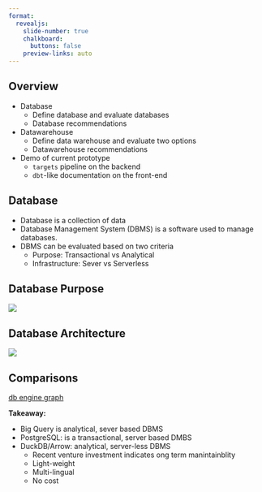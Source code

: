 ```yaml
---
format:
  revealjs: 
    slide-number: true
    chalkboard: 
      buttons: false
    preview-links: auto
---
```


## Overview {.smaller}

-   Database
    -   Define database and evaluate databases
    -   Database recommendations
-   Datawarehouse
    -   Define data warehouse and evaluate two options
    -   Datawarehouse recommendations
-   Demo of current prototype
    -   `targets` pipeline on the backend
    -   `dbt`-like documentation on the front-end

## Database {.smaller}

-   Database is a collection of data
-   Database Management System (DBMS) is a software used to manage databases.
-   DBMS can be evaluated based on two criteria
    -   Purpose: Transactional vs Analytical
    -   Infrastructure: Sever vs Serverless

## Database Purpose {.smaller}

![](images/image-552055952.png)

## Database Architecture {.smaller}

![](images/image-1759701446.png)

## Comparisons {.smaller}

[db engine graph](https://db-engines.com/en/system/DuckDB%3BGoogle+BigQuery%3BPostgreSQL){preview-link="true"} 

**Takeaway:**

- Big Query is analytical, sever based DBMS
- PostgreSQL: is a transactional, server based DMBS
- DuckDB/Arrow: analytical, server-less DBMS
  - Recent venture investment indicates ong term manintainblity
  - Light-weight
  - Multi-lingual
  - No cost 
